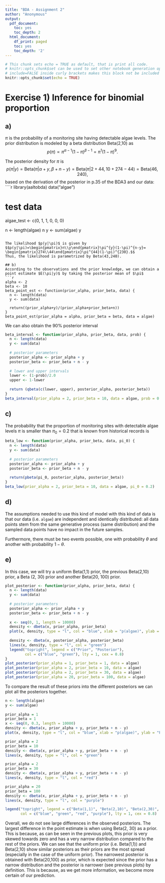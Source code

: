 ---
title: "BDA - Assignment 2"
author: "Anonymous"
output:
  pdf_document:
    toc: yes
    toc_depth: 2
  html_document:
    df_print: paged
    toc: yes
    toc_depth: '2'
---

```{r setup, include=FALSE}
# This chunk sets echo = TRUE as default, that is print all code.
# knitr::opts_chunk$set can be used to set other notebook generation options, too.
# include=FALSE inside curly brackets makes this block not be included in the pdf.
knitr::opts_chunk$set(echo = TRUE)
```

# Exercise 1) Inference for binomial proportion

## a)
$\pi$ is the probability of a monitoring site having detectable algae levels.
The prior distribution is modeled by a beta distribution Beta(2,10) as
$$p(\pi) \propto \pi^{\alpha-1}(1-\pi)^{\beta-1}=\pi^{1}(1-\pi)^{9}.$$

The posterior density for $\pi$ is
$$p(\pi|y)=\text{Beta}(\pi|\alpha+y, \beta+n-y)=
\text{Beta}(\pi|2+44, 10+274-44)=\text{Beta}(46, 240),$$
based on the derivation of the posterior in p.35 of the BDA3 and our data:
````{r}
library(aaltobda)
data("algae")

# test data
algae_test <- c(0, 1, 1, 0, 0, 0)

n <- length(algae)
n
y <- sum(algae)
y
```

The likelihood $p(y|\pi)$ is given by
$$p(y|\pi)=\begin{pmatrix}n\\y\end{pmatrix}\pi^{y}(1-\pi)^{n-y}=
\begin{pmatrix}274\\44\end{pmatrix}\pi^{44}(1-\pi)^{230}.$$
Thus, the likelihood is parametrized by Beta(43,240).

## b)
According to the observations and the prior knowledge, we can obtain a point estimate $E(\pi|y)$ by taking the posterior mean of $\pi$
```{r}
alpha <- 2
beta <- 10
beta_point_est <- function(prior_alpha, prior_beta, data) {
  n <- length(data)
  y <- sum(data)
  
  return((prior_alpha+y)/(prior_alpha+prior_beta+n))
}
beta_point_est(prior_alpha = alpha, prior_beta = beta, data = algae)
```

We can also obtain the 90% posterior interval

```{r}
beta_interval <- function(prior_alpha, prior_beta, data, prob) {
  n <- length(data)
  y <- sum(data)
  
  # posterior parameters
  posterior_alpha <- prior_alpha + y
  posterior_beta <- prior_beta + n - y
  
  # lower and upper intervals
  lower <- (1-prob)/2.0
  upper <- 1-lower
  
  return (qbeta(c(lower, upper), posterior_alpha, posterior_beta))
}
beta_interval(prior_alpha = 2, prior_beta = 10, data = algae, prob = 0.9)
```

## c) 
The probability that the proportion of monitoring sites with detectable algae levels $\pi$ is smaller than $\pi_0=0.2$ that is known from historical records is
```{r}
beta_low <- function(prior_alpha, prior_beta, data, pi_0) {
  n <- length(data)
  y <- sum(data)
  
  # posterior parameters
  posterior_alpha <- prior_alpha + y
  posterior_beta <- prior_beta + n - y
  
  return(pbeta(pi_0, posterior_alpha, posterior_beta))
}
beta_low(prior_alpha = 2, prior_beta = 10, data = algae, pi_0 = 0.2)
```

## d)

The assumptions needed to use this kind of model with this kind of data is that our data (i.e. `algae`) are independent and identically distributed: all data points stem from the same generative process (same distribution) and the sampled data points have no impact in the future samples.

Furthermore, there must be two events possible, one with probability $\theta$ and another with probability $1-\theta$.

## e)

In this case, we will try a uniform Beta(1,1) prior, the previous Beta(2,10) prior, a Beta (2, 30) prior and another Beta(20, 100) prior.

```{r}
plot_posterior <- function(prior_alpha, prior_beta, data) {
  n <- length(data)
  y <- sum(data)
  
  # posterior parameters
  posterior_alpha <- prior_alpha + y
  posterior_beta <- prior_beta + n - y
  
  x <- seq(0, 1, length = 10000)
  density <- dbeta(x, prior_alpha, prior_beta)
  plot(x, density, type = "l", col = "blue", xlab = "p(algae)", ylab = "Density", ylim = c(0, 25), main = paste("Beta(", prior_alpha, ",", prior_beta, ")"))
  
  density <- dbeta(x, posterior_alpha, posterior_beta)
  lines(x, density, type = "l", col = "green")
  legend("topright", legend = c("Prior", "Posterior"),
         col = c("blue", "green"), lty = 1, cex = 0.8)
}
plot_posterior(prior_alpha = 1, prior_beta = 1, data = algae)
plot_posterior(prior_alpha = 2, prior_beta = 10, data = algae)
plot_posterior(prior_alpha = 2, prior_beta = 30, data = algae)
plot_posterior(prior_alpha = 20, prior_beta = 100, data = algae)
```

To compare the result of these priors into the different posteriors we can plot all the posteriors together.

```{r}
n <- length(algae)
y <- sum(algae)
        
prior_alpha = 1
prior_beta = 1       
x <- seq(0, 0.3, length = 10000)
density <- dbeta(x, prior_alpha + y, prior_beta + n - y)
plot(x, density, type = "l", col = "blue", xlab = "p(algae)", ylab = "Posterior density", ylim = c(0, 25))

prior_alpha = 2
prior_beta = 10
density <- dbeta(x, prior_alpha + y, prior_beta + n - y)
lines(x, density, type = "l", col = "green")

prior_alpha = 2 
prior_beta = 30
density <- dbeta(x, prior_alpha + y, prior_beta + n - y)
lines(x, density, type = "l", col = "red")

prior_alpha = 20
prior_beta = 100
density <- dbeta(x, prior_alpha + y, prior_beta + n - y)
lines(x, density, type = "l", col = "purple")

legend("topright", legend = c("Beta(1,1)", "Beta(2,10)", "Beta(2,30)", "Beta(20,100)"),
       col = c("blue", "green", "red", "purple"), lty = 1, cex = 0.8)
```

Overall, we do not see large differences in the observed posteriors.
The largest difference in the point estimate is when using Beta(2, 30) as a prior.
This is because, as can be seen in the previous plots, this prior is very skewed towards zero and has a very narrow distribution compared to the rest of the priors.
We can see that the uniform prior (i.e. Beta(1,1)) and Beta(2,10) show similar posteriors as their priors are the most spread (especially in the case of the uniform prior).
The narrowest posterior is obtained with Beta(20,100) as prior, which is expected since the prior has a narrow distribution and the posterior is narrower (see previous plots) by definition.
This is because, as we get more information, we become more certain of our prediction.




